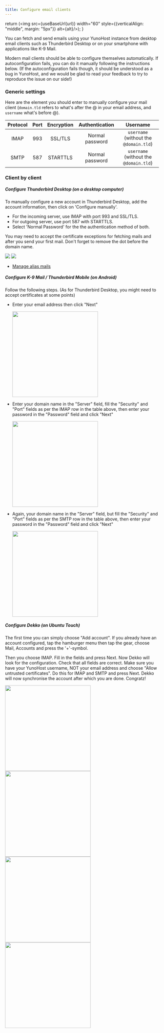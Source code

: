 ```yaml
---
title: Configure email clients
---
```



  return (<img src={useBaseUrl(url)} width="60" style={{verticalAlign: "middle", margin: "5px"}} alt={alt}/>);
}

You can fetch and send emails using your YunoHost instance from desktop email clients such as Thunderbird Desktop or on your smartphone with applications like K-9 Mail.

Modern mail clients should be able to configure themselves automatically. If autoconfiguration fails, you can do it manually following the instructions below. (If the autoconfiguration fails though, it should be understood as a bug in YunoHost, and we would be glad to read your feedback to try to reproduce the issue on our side!)

### Generic settings

Here are the element you should enter to manually configure your mail client (`domain.tld` refers to what's after the @ in your email address, and `username` what's before @).

| Protocol | Port | Encryption | Authentication  | Username                               |
| :--:     | :-:  | :--:       | :--:            | :--:                                   |
| IMAP     | 993  | SSL/TLS    | Normal password | `username` (without the `@domain.tld`) |
| SMTP     | 587  | STARTTLS   | Normal password | `username` (without the `@domain.tld`) |

### Client by client

<Tabs>
<TabItem value="thunderbird" label="Mozilla Thunderbird">

##### <SmallInline url='/img/thunderbird.png'/> Configure Thunderbird Desktop (on a desktop computer)

To manually configure a new account in Thunderbird Desktop, add the account information, then click on 'Configure manually'.

- For the incoming server, use IMAP with port 993 and SSL/TLS.
- For outgoing server, use port 587 with STARTTLS. 
- Select 'Normal Password' for the the authentication method of both. 

You may need to accept the certificate exceptions for fetching mails and after you send your first mail. Don't forget to remove the dot before the domain name.

![](/img/thunderbird_config_1.png)
![](/img/thunderbird_config_2.png)

- [Manage alias mails](https://support.mozilla.org/en-US/kb/configuring-email-aliases)

</TabItem>
<TabItem value="k9" label="K-9 Mail (Thunderbird Mobile)">

##### <SmallInline url='/img/k9mail.png'/> Configure K-9 Mail / Thunderbird Mobile (on Android)

Follow the following steps. (As for Thunderbird Desktop, you might need to accept certificates at some points)

- Enter your email address then click "Next"

  <img src="/img/thunderbird_mobile_config_1.png" alt='' width="280"/>
- Enter your domain name in the "Server" field, fill the "Security" and "Port" fields as per the IMAP row in the table above, then enter your password in the "Password" field and click "Next"

  <img src="/img/thunderbird_mobile_config_2.png" alt='' width="280"/>
- Again, your domain name in the "Server" field, but fill the "Security" and "Port" fields as per the SMTP row in the table above, then enter your password in the "Password" field and click "Next"

  <img src="/img/thunderbird_mobile_config_3.png" alt='' width="280"/>

</TabItem>
<TabItem value="dekko" label="Dekko">

##### <SmallInline url='/img/dekko-app.png'/> Configure Dekko (on Ubuntu Touch)

The first time you can simply choose "Add account". If you already have an account configured, tap the hamburger menu then tap the gear, choose Mail, Accounts and press the '+'-symbol.

Then you choose IMAP. Fill in the fields and press Next. Now Dekko will look for the configuration. Check that all fields are correct. Make sure you have your YunoHost username, NOT your email address and choose "Allow untrusted certificates". Do this for IMAP and SMTP and press Next. Dekko will now synchronise the account after which you are done. Congratz!

<img src="/img/dekko_config_1.png" width="280"/>
<img src="/img/dekko_config_2.png" width="280"/>
<img src="/img/dekko_config_3.png" width="280"/>
<img src="/img/dekko_config_4.png" width="280"/>

</TabItem>
</Tabs>

